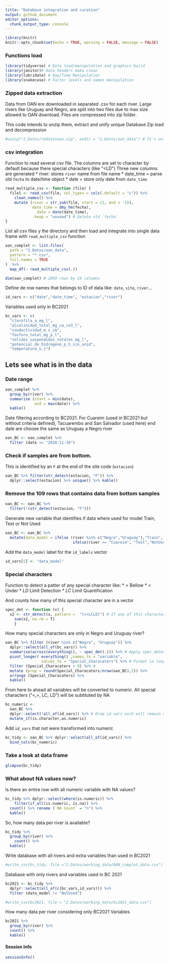 ```yaml
---
title: "Database integration and curation"
output: github_document
editor_options: 
  chunk_output_type: console
---
```


```r
library(knitr)
knitr::opts_chunk$set(echo = TRUE, warning = FALSE, message = FALSE)
```

### Functions load 
```r
library(tidyverse) # Data load/manipulation and graphics build
library(janitor)# Data headers make clean
library(lubridate) # Day/Time Manipulation
library(snakecase) # Factor levels and names manipulation
```


### Zipped data extraction 

Data from OAN ere downloaded in separated .csv for each river. Large rivers like Uruguay and Negro, are split into two files due to max size allowed to OAN download. 
Files are compressed into zip folder.

This code intends to unzip them, extract and unify unique Database
Zip load and decompression 

```r
#unzip("2.Datos/redatosoan.zip", exdir = "2.Datos/oan_data") # It's only need to be done the first time, because de function can't overwrite an existing folder

```


### csv integration 

Function to read several csv file. 
The columns are set to character by default because there special characters (like "<LD")
Three new columns are generated
* river: stores `river` name from file name
* date_time = parse old `fecha` to date/time object
* date = store only date from `date_time`

```r
read_multiple_csv <- function (file) {
  file1 <- read_csv(file, col_types = cols(.default = "c")) %>% 
    clean_names() %>% 
    mutate (river = str_sub(file, start = 21, end = -15),
            date_time = dmy_hm(fecha),
              date = date(date_time),
            .keep = "unused") # Delete old `fecha`
}

```


List all csv files y the directory and then load and integrate into single data frame with `read_multiple_csv` function

```r
oan_complet <- list.files(
  path = "2.Datos/oan_data",
  pattern = "*.csv",
  full.names = TRUE
)  %>%
  map_df(~ read_multiple_csv(.))
```

```r
dim(oan_complet) # 2059 rows by 19 columns

```


Define de row names that belongs to ID of data like: `date`, `site`, `river`...

```r
id_vars <- c("date","date_time", "estacion","river")
```


Variables used only in BC2021

```r
bc_vars <- c(
  "clorofila_a_mg_l",
  "alcalinidad_total_mg_ca_co3_l",
  "conductividad_m_s_cm",
  "fosforo_total_mg_p_l",
  "solidos_suspendidos_totales_mg_l",
  "potencial_de_hidrogeno_p_h_sin_unid",
  "temperatura_o_c")
```

## Lets see what is in the data

### Date range

```r
oan_complet %>% 
  group_by(river) %>% 
  summarise (start = min(date),
             end = max(date)) %>% 
  kable()
```


Date filtering according to BC2021. For Cuareim  (used in BC2021 but without criteria defined), Tacuarembo and San Salvador (used here) end date are choose the same as Uruguay a Negro river

```r
oan_BC <- oan_complet %>% 
  filter (date <= "2018-11-30") 
```

### Check if samples are from bottom.
This is identified by an `F` at the end of the site code (`estacion`)

```r
oan_BC %>% filter(str_detect(estacion, "F")) %>%
  dplyr::select(estacion) %>% unique() %>% kable()

```


### Remove the 109 rows that contains data from bottom samples
```r
oan_BC <- oan_BC %>%
  filter(!(str_detect(estacion, "F")))
```

Generate new variable that identifies if data where used for model Train, Test or Not Used

```r
oan_BC <- oan_BC %>% 
  mutate(data_model = ifelse (river %in% c("Negro","Uruguay"),"Train",
                              ifelse(river == "Cuareim", "Test","NotUsed")))

```

Add the `data_model` label for the `id_labels` vector 

```r
id_vars[5] <- "data_model" 
```


### Special characters 

Function to detect a patter of any special character like:
 * $>$ Bellow 
 * $<$ Under 
 * $LD$ Limit Detection 
 * $LC$ Limit Quantification 

And counts how many of this special character are in a vector

```r

spec_det <- function (x) {
  x2 <- str_detect(x, pattern =  "[<>LCLD]") # If any of this characters are detcted returns: TRUE  
    sum(x2, na.rm = T)
    }
```


How many special characters are only in Negro and Uruguay river?

```r
oan_BC %>% filter (river %in% c("Negro", "Uruguay")) %>% 
  dplyr::select(all_of(bc_vars)) %>% 
  summarise(across(everything(), ~ spec_det(.))) %>% # Apply spec_detect function across all data columns
  pivot_longer( everything() ,names_to = "variable",
                values_to = "Special_Characaters") %>% # Format in long table with one variable to each row and its count value 
  filter (Special_Characaters > 0) %>% # 
  mutate (prop = round(Special_Characaters/nrow(oan_BC),2)) %>% 
  arrange (Special_Characaters) %>% 
  kable()

```

From here to ahead all variables will be converted to numeric. All special characters ("<,>, LC, LD") will be subtituted by NA

```r
bc_numeric <-
  oan_BC %>% 
  dplyr::select(!all_of(id_vars)) %>% # Drop id vars wich will remain as a characters columns
  mutate_if(is.character,as.numeric)
```

Add `id_vars` that not were transformed into numeric

```r
bc_tidy <- oan_BC %>% dplyr::select(all_of(id_vars)) %>% 
  bind_cols(bc_numeric)
```

### Take a look at data frame

```r
glimpse(bc_tidy)
```

### What about NA values now?
Is there an entire row with all numeric variable with NA values?
```r
bc_tidy %>% dplyr::select(where(is.numeric)) %>% 
    filter(if_all(is.numeric, is.na)) %>% 
  count() %>% rename (`NA Count` = "n") %>% 
  kable()
```


So, how many data per river is available?
```r
bc_tidy %>% 
  group_by(river) %>% 
    count() %>% 
  kable()
```


Write database with all rivers and extra variables than used in BC2021

```r
#write_csv(bc_tidy, file ="2.Datos/working_data/OAN_complet_data.csv")
```

Database with only rivers and variables used in BC 2021

```r
bc2021 <- bc_tidy %>% 
  dplyr::select(all_of(c(bc_vars,id_vars))) %>% 
  filter (data_model != "NotUsed")
```

```r
#write_csv(bc2021, file = "2.Datos/working_data/bc2021_data.csv")
```


How many data per river considering only BC2021 Variables

```r
bc2021 %>% 
  group_by(river) %>% 
  count() %>% 
  kable()
```

#### Session Info
```r
sessionInfo()
```


